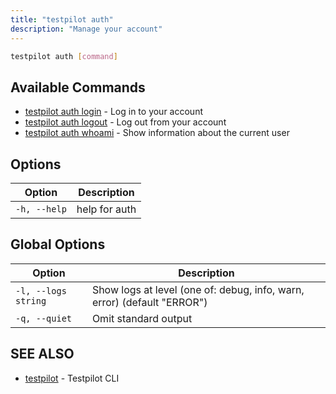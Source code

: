 ```yaml
---
title: "testpilot auth"
description: "Manage your account"
---
```


```bash
testpilot auth [command]
```

## Available Commands[​](#available-commands "Direct link to Available Commands")

- [testpilot auth login](/docs/testpilot/reference/cli/testpilot-auth-login) - Log in to your
  account
- [testpilot auth logout](/docs/testpilot/reference/cli/testpilot-auth-logout) - Log out from your
  account
- [testpilot auth whoami](/docs/testpilot/reference/cli/testpilot-auth-whoami) - Show information
  about the current user

## Options[​](#options "Direct link to Options")

| Option       | Description   |
| ------------ | ------------- |
| `-h, --help` | help for auth |

## Global Options[​](#global-options "Direct link to Global Options")

| Option              | Description                                                             |
| ------------------- | ----------------------------------------------------------------------- |
| `-l, --logs string` | Show logs at level (one of: debug, info, warn, error) (default "ERROR") |
| `-q, --quiet`       | Omit standard output                                                    |

## SEE ALSO[​](#see-also "Direct link to SEE ALSO")

- [testpilot](/docs/testpilot/reference/cli/testpilot) - Testpilot CLI

